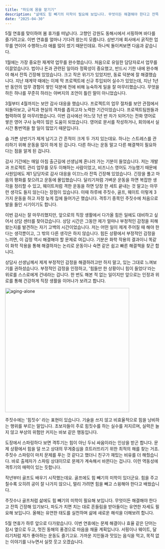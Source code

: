 ```yaml
---
title: "파도에 몸을 맡기기"
description: "삶에도 힘 빼기의 미학이 필요해 보입니다. 무엇이든 해결해야 한다고 잔뜩 긴장해 있기보다, 파도가 치면 치는 대로 흔들림을 받아들이는 유연한 자세도 필요해 보입니다. 올해는 유연한 태도를 실천하며 삶에 새로운 해석을 더해보려 합니다."
date: "2025-04-30"
---
```


5월 연휴를 맞이하여 봄 휴가를 떠납니다. 고향인 강원도 동해시에서 서핑하며 바다를 즐기려고요. 이번 연휴를 얼마나 기다려 왔는지 모릅니다. 상반기에 회사에서 굵직한 업무를 연이어 수행하느라 애를 많이 썼기 때문인데요. 하나씩 돌이켜보면 다음과 같습니다.

1월에는 가장 중요한 재계약 업무를 완수했습니다. 처음으로 유일한 담당자로서 업무를 이끌었습니다. 법이나 돈과 관련된 일이라 정확성이 중요했고, 반드시 기한 내에 완수해야 해서 잔뜩 긴장해 있었습니다. 크고 작은 위기가 있었지만, 동료 덕분에 잘 해결했습니다. 지난 재계약 때에는 이제 막 프로젝트에 신규 투입되어 실수가 있었는데, 지난 1년 반 동안의 업무 경험이 쌓인 덕분에 전에 비해 능숙하게 일을 잘 마무리했습니다. 무엇을 하든 하나를 꾸준히 하라는 아버지의 조언이 틀린 말이 아니었습니다.

3월부터 4월까지는 보안 감사 대응을 했습니다. 프로젝트의 업무 절차를 보안 관점에서 되돌아보고, 규칙과 현실의 격차를 좁히고자 노력한 기간이었습니다. 프로젝트팀원들과 협력하여 잘 마무리했습니다. 이번 감사에선 어느덧 1년 반 차가 되어가는 전화 영어로 쌓은 영어 구사 능력이 많은 도움이 되었습니다. 영어로 문서를 작성하거나, 회의에서 실시간 통번역을 할 일이 많았기 때문입니다.

숨 가쁜 상반기가 제게 남기고 간 흔적이 크게 두 가지 있는데요. 하나는 스트레스를 관리하기 위해 운동을 많이 하게 된 겁니다. 다른 하나는 운동 말고 다른 해결책이 필요하다는 점을 알게 된 겁니다. 

감사 기간에는 매일 아침 출근길에 선생님께 혼나러 가는 기분이 들었습니다. 저는 개발과 프로젝트 관리 업무를 모두 이해하는 사람이었고, 비즈니스 영어도 가능했기 때문에 사원임에도 제1 담당자로 감사 대응을 이끄느라 잔뜩 긴장해 있었습니다. 긴장을 풀고 마음의 평화를 찾으려고 운동에 몰입했습니다. 달리기처럼 가벼운 운동을 하면 복잡한 생각을 정리할 수 있고, 웨이트처럼 격한 운동을 하면 당장 한 세트 끝내는 것 말고는 아무런 생각도 들지 않는다는 장점이 있습니다. 이때 하루에 주짓수, 골프, 웨이트 이렇게 3가지 운동을 하고 자정 늦게 집에 들어가곤 했습니다. 격투기 종목인 주짓수에 처음으로 발을 들인 시기이기도 합니다.

이번 감사는 잘 마무리했지만, 앞으로의 직장 생활에서 다가올 힘든 일에도 대비하고 싶어서 상담 센터를 찾아갔습니다. 상담 시간은 그동안 제가 얼마나 부정적인 감정을 피해 왔는지를 발견하는 자기 고백의 시간이었습니다. 저는 어떤 일이 제게 주어질 때 해야 한다는 생각뿐이고, 그 밖의 다른 생각은 하지 않습니다. 힘든 상황에서 부정적인 감정을 느끼면, 이 감정 역시 해결해야 할 문제로 여깁니다. 기분은 화학 작용의 결과이니 똑같이 화학 작용을 통해 해결하자는 논리로 운동이나 숙면 같은 쉽고 빠른 해결책을 찾곤 합니다.

상담사 선생님께서 제게 부정적인 감정을 해결하려고만 하지 말고, 있는 그대로 느껴보기를 권하셨습니다. 부정적인 감정을 인정하고, '힘들만 한 상황이니 힘이 들었다'라는 위로를 스스로에게 건네라는 겁니다. 한 번도 해본 적 없는 일이지만 앞으로는 인정과 위로를 통해 건강하게 직장 생활을 이어나가 보려고 합니다.

<Image src="/go-with-the-flow.jpg" width="404" height="404" alt="aging-alone" />

주짓수에는 '힘짓수' 라는 표현이 있습니다. 기술을 쓰지 않고 비효율적으로 힘을 낭비하는 행위를 부르는 말입니다. 초보자들이 주로 힘짓수를 하는 실수를 저지르며, 실력은 늘지 않고 부상의 위험만 커지는 바보 같은 행동입니다. 

도장에서 스파링하다 보면 격투기는 힘이 아닌 두뇌 싸움이라는 인상을 받곤 합니다. 문제 상황에서 힘을 덜 쓰고 상대의 무게중심을 흐트러뜨리기 위한 최적의 해를 찾는 거죠. 주짓수 스파링이 마치 문제를 푸는 것 같다고 했더니 친구가 재밌는 비유를 더 해줬습니다. 바로 출제자가 스파링 상대이므로 문제가 계속해서 바뀐다는 겁니다. 이런 역동성에 격투기의 매력이 있는 듯합니다.

작년부터 골프도 배우기 시작했는데요. 골프에도 힘 빼기의 미학이 있더군요. 힘을 주고 칠수록 오히려 공이 잘 나가지 않으니, 멀리 가려면 힘을 빼고 스윙해야 한다고 배웠습니다.

주짓수나 골프처럼 삶에도 힘 빼기의 미학이 필요해 보입니다. 무엇이든 해결해야 한다고 잔뜩 긴장해 있기보다, 파도가 치면 치는 대로 흔들림을 받아들이는 유연한 자세도 필요해 보입니다. 올해는 유연한 태도를 실천하며 삶에 새로운 해석을 더해보려 합니다.

5월 연휴가 하루 앞으로 다가왔습니다. 이번 연휴에는 문제 해결이나 효율 같은 단어는 잠시 옆으로 두고, 멋진 동해의 풍경으로 마음을 채울 계획입니다. 서핑이나 웨이트, 달리기처럼 제가 좋아하는 운동도 즐기고요. 가까운 지인들과 맛있는 음식을 먹고, 목적 없는 이야기를 나누면서 실컷 웃고 오겠습니다.